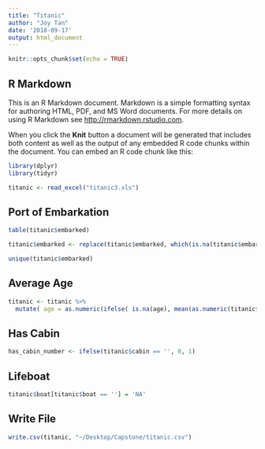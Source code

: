 ```yaml
---
title: "Titanic"
author: "Joy Tan"
date: '2018-09-17'
output: html_document
---
```


```r
knitr::opts_chunk$set(echo = TRUE)
```

## R Markdown

This is an R Markdown document. Markdown is a simple formatting syntax for authoring HTML, PDF, and MS Word documents. For more details on using R Markdown see <http://rmarkdown.rstudio.com>.

When you click the **Knit** button a document will be generated that includes both content as well as the output of any embedded R code chunks within the document. You can embed an R code chunk like this:

```r
library(dplyr)
library(tidyr)

titanic <- read_excel("titanic3.xls")

```

## Port of Embarkation
```r
table(titanic$embarked)

titanic$embarked <- replace(titanic$embarked, which(is.na(titanic$embarked)), 'S')

unique(titanic$embarked)
```
## Average Age
```r
titanic <- titanic %>% 
  mutate( age = as.numeric(ifelse( is.na(age), mean(as.numeric(titanic$age), na.rm = TRUE), paste(age)) ) )
```

## Has Cabin
```r
has_cabin_number <- ifelse(titanic$cabin == '', 0, 1)
```

## Lifeboat
```r
titanic$boat[titanic$boat == ''] = 'NA'
```

## Write File
``` r
write.csv(titanic, "~/Desktop/Capstone/titanic.csv")
```



